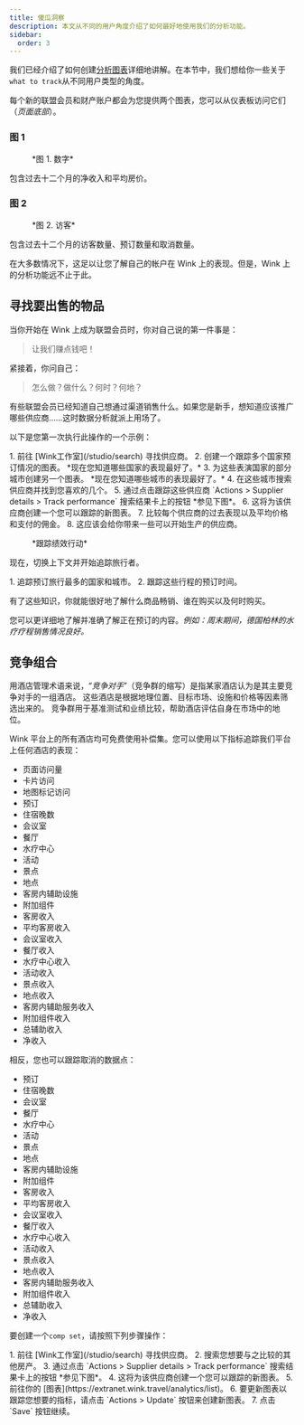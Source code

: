 ```yaml
---
title: 傻瓜洞察
description: 本文从不同的用户角度介绍了如何最好地使用我们的分析功能。
sidebar:
  order: 3
---
```


我们已经介绍了如何创建[分析图表](/user/analytics/)详细地讲解。在本节中，我们想给你一些关于`what to track`从不同用户类型的角度。

每个新的联盟会员和财产账户都会为您提供两个图表，您可以从仪表板访问它们（*页面底部*）。

### 图 1

<figure>
  <CloudinaryImage width="700" height="222" resize="scale" quality="best" alt="从数字来看" src="academy/by-the-numbers" errorImage="noimage_opaque_nyrtl0.png" />

  <figcaption>*图 1. 数字*</figcaption>
</figure>


包含过去十二个月的净收入和平均房价。

### 图 2

<figure>
  <CloudinaryImage width="700" height="222" resize="scale" quality="best" alt="访客" src="academy/visitors" errorImage="noimage_opaque_nyrtl0.png" />

  <figcaption>*图 2. 访客*</figcaption>
</figure>


包含过去十二个月的访客数量、预订数量和取消数量。

在大多数情况下，这足以让您了解自己的帐户在 Wink 上的表现。但是，Wink 上的分析功能远不止于此。

## 寻找要出售的物品

当你开始在 Wink 上成为联盟会员时，你对自己说的第一件事是：

> 让我们赚点钱吧！

紧接着，你问自己：

> 怎么做？做什么？何时？何地？

有些联盟会员已经知道自己想通过渠道销售什么。如果您是新手，想知道应该推广哪些供应商……这时数据分析就派上用场了。

以下是您第一次执行此操作的一个示例：

<Steps>
  1. 前往 [Wink工作室](/studio/search) 寻找供应商。
  2. 创建一个跟踪多个国家预订情况的图表。 *现在您知道哪些国家的表现最好了。*
  3. 为这些表演国家的部分城市创建另一个图表。 *现在您知道哪些城市的表现最好了。*
  4. 在这些城市搜索供应商并找到您喜欢的几个。
  5. 通过点击跟踪这些供应商 `Actions > Supplier details > Track performance` 搜索结果卡上的按钮 *参见下图*。
  6. 这将为该供应商创建一个您可以跟踪的新图表。
  7. 比较每个供应商的过去表现以及平均价格和支付的佣金。
  8. 这应该会给你带来一些可以开始生产的供应商。
</Steps>


<figure>
  <CloudinaryImage width="350" height="190" resize="scale" quality="best" alt="供应商详细信息" src="academy/supplier-details" errorImage="noimage_opaque_nyrtl0.png" />

  <figcaption>*跟踪绩效行动*</figcaption>
</figure>


现在，切换上下文并开始追踪旅行者。

<Steps>
  1. 追踪预订旅行最多的国家和城市。
  2. 跟踪这些行程的预订时间。
</Steps>


有了这些知识，你就能很好地了解什么商品畅销、谁在购买以及何时购买。

您可以更详细地了解并准确了解正在预订的内容。*例如：周末期间，德国柏林的水疗疗程销售情况良好。*

## 竞争组合

用酒店管理术语来说，“*竞争对手*”（竞争群的缩写）是指某家酒店认为是其主要竞争对手的一组酒店。
这些酒店是根据地理位置、目标市场、设施和价格等因素筛选出来的。
竞争群用于基准测试和业绩比较，帮助酒店评估自身在市场中的地位。

Wink 平台上的所有酒店均可免费使用补偿集。您可以使用以下指标追踪我们平台上任何酒店的表现：

* 页面访问量
* 卡片访问
* 地图标记访问
* 预订
* 住宿晚数
* 会议室
* 餐厅
* 水疗中心
* 活动
* 景点
* 地点
* 客房内辅助设施
* 附加组件
* 客房收入
* 平均客房收入
* 会议室收入
* 餐厅收入
* 水疗中心收入
* 活动收入
* 景点收入
* 地点收入
* 客房内辅助服务收入
* 附加组件收入
* 总辅助收入
* 净收入

相反，您也可以跟踪取消的数据点：

* 预订
* 住宿晚数
* 会议室
* 餐厅
* 水疗中心
* 活动
* 景点
* 地点
* 客房内辅助设施
* 附加组件
* 客房收入
* 平均客房收入
* 会议室收入
* 餐厅收入
* 水疗中心收入
* 活动收入
* 景点收入
* 地点收入
* 客房内辅助服务收入
* 附加组件收入
* 总辅助收入
* 净收入

要创建一个`comp set`，请按照下列步骤操作：

<Steps>
  1. 前往 [Wink工作室](/studio/search) 寻找供应商。
  2. 搜索您想要与之比较的其他房产。
  3. 通过点击 `Actions > Supplier details > Track performance` 搜索结果卡上的按钮 *参见下图*。
  4. 这将为该供应商创建一个您可以跟踪的新图表。
  5. 前往你的 [图表](https://extranet.wink.travel/analytics/list)。
  6. 要更新图表以跟踪您想要的指标，请点击 `Actions > Update` 按钮来创建新图表。
  7. 点击 `Save` 按钮继续。
</Steps>

